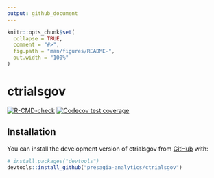 ```yaml
---
output: github_document
---
```


<!-- README.md is generated from README.Rmd. Please edit that file -->

```r
knitr::opts_chunk$set(
  collapse = TRUE,
  comment = "#>",
  fig.path = "man/figures/README-",
  out.width = "100%"
)
```

# ctrialsgov

<!-- badges: start -->
[![R-CMD-check](https://github.com/presagia-analytics/ctrialsgov/workflows/R-CMD-check/badge.svg)](https://github.com/presagia-analytics/ctrialsgov/actions)
[![Codecov test coverage](https://app.codecov.io/gh/presagia-analytics/clinical-trials-taylor/branch/main/graph/badge.svg)](https://app.codecov.io/gh/presagia-analytics/ctrialsgov?branch=main)
<!-- badges: end -->

## Installation

You can install the development version of ctrialsgov
from [GitHub](https://github.com/) with:

``` r
# install.packages("devtools")
devtools::install_github("presagia-analytics/ctrialsgov")
```

